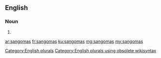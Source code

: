 ==English==

===Noun===
{{head|en}}

# {{plural of|sangoma}}

[[Category:English plurals]][[Category:English plurals using obsolete wikisyntax]]

[[ar:sangomas]]
[[fr:sangomas]]
[[ku:sangomas]]
[[mg:sangomas]]
[[my:sangomas]]